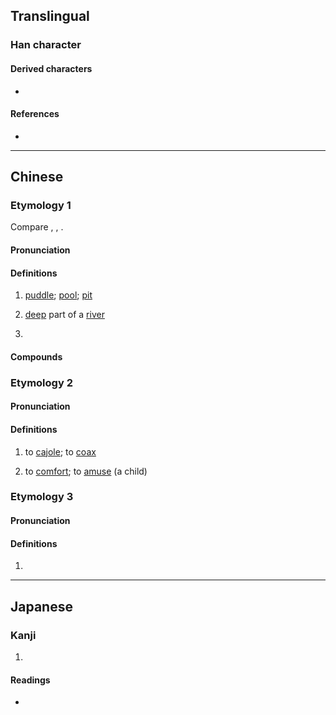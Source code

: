 {{also|凼}}
{{character info/new}}
==Translingual==

===Han character===
{{Han char|rn=85|rad=水|as=01|sn=5|four=|canj=NE,XNE|ids=⿺乙水}}

====Derived characters====
* {{l|mul|[[𠱁]], [[𢫁]], [[𬧴]]}}

====References====
* {{Han ref|kx=0603.051|dkj=17091|hdz=31546.060|uh=6C39|ud=27705}}

----

==Chinese==

===Etymology 1===
{{zh-forms|alt=凼}}
Compare {{cog|za|daemz||puddle}}, {{cog|pcc|damz||puddle}}, {{cog|kdx|tam¹||puddle}}.

====Pronunciation====
{{zh-pron
|m=dàng
|c=tam5
|c-t=hem4
|g=tong5
|h=pfs=
|j=
|md=
|mn=
|mn-t=
|w=
|x=donn5
|mc=
|oc=
|cat=n,pn
}}

====Definitions====
{{zh-hanzi}}

# {{lb|zh|dialectal Mandarin|Cantonese|Hakka|Gan|Xiang}} [[puddle]]; [[pool]]; [[pit]]
# {{lb|zh|dialectal Xiang}} [[deep]] part of a [[river]]
# {{zh-short|氹仔|Taipa}}
#: {{zh-x|^澳 氹{Dàng} ^大橋|Macau-'''Taipa''' Bridge}}

====Compounds====
{{zh-der|氹子|氹公|氹坑|氹仔:Taipa|水氹|路氹}}

===Etymology 2===
{{zh-forms|alt=𠱁,𧨾,䐺,凼}}

====Pronunciation====
{{zh-pron
|c=tam3
|cat=v
}}

====Definitions====
{{zh-hanzi}} {{tlb|zh|Cantonese}}

# to [[cajole]]; to [[coax]]
#: {{zh-x|我 唔 理 你 用 啲 咩 方法，總之 氹{tam3} 到{dou3-2} 佢 講 出 真相 就 得 啦。|I don't care how you do it; just '''coax''' him into telling the truth.|C}}
# to [[comfort]]; to [[amuse]] (a child)
#: {{zh-x|佢 啱啱 畀 老師 鬧 完，快 啲 氹{tam3} 返 佢 啦。|He just got scolded by the teacher. Go and '''comfort''' him.|C}}

===Etymology 3===
{{zh-forms|alt=𧽼}}

====Pronunciation====
{{zh-pron
|c=tam4
|cat=v
}}

====Definitions====
{{zh-hanzi}}

# {{zh-only|氹氹轉||氹氹圈}}

----

==Japanese==

===Kanji===
{{ja-kanji|grade=|rs=水01}}

# {{rfdef|ja|sort=水01}}

====Readings====
* {{ja-readings|on=[[かん]] (kan)|kun=[[ためいけ]] (tameike)}}